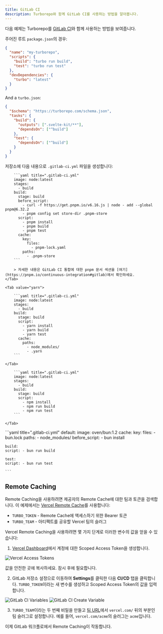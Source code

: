 ```yaml
---
title: GitLab CI
description: Turborepo와 함께 GitLab CI를 사용하는 방법을 알아봅니다.
---
```



다음 예제는 Turborepo를 [GitLab CI](https://docs.gitlab.com/ee/ci/)와 함께 사용하는 방법을 보여줍니다.

주어진 루트 `package.json`의 경우:

```json title="./package.json"
{
  "name": "my-turborepo",
  "scripts": {
    "build": "turbo run build",
    "test": "turbo run test"
  },
  "devDependencies": {
    "turbo": "latest"
  }
}
```

And a `turbo.json`:

```json title="./turbo.json"
{
  "$schema": "https://turborepo.com/schema.json",
  "tasks": {
    "build": {
      "outputs": [".svelte-kit/**"],
      "dependsOn": ["^build"]
    },
    "test": {
      "dependsOn": ["^build"]
    }
  }
}
```

저장소에 다음 내용으로 `.gitlab-ci.yml` 파일을 생성합니다:

<PackageManagerTabs>
    <Tab value="pnpm">

        ```yaml title=".gitlab-ci.yml"
        image: node:latest
        stages:
          - build
        build:
          stage: build
          before_script:
            - curl -f https://get.pnpm.io/v6.16.js | node - add --global pnpm@6.32.2
            - pnpm config set store-dir .pnpm-store
          script:
            - pnpm install
            - pnpm build
            - pnpm test
          cache:
            key:
              files:
                - pnpm-lock.yaml
            paths:
              - .pnpm-store
        ```

        > 자세한 내용은 GitLab CI 통합에 대한 pnpm 문서 섹션을 [여기](https://pnpm.io/continuous-integration#gitlab)에서 확인하세요.
    </Tab>

    <Tab value="yarn">

        ```yaml title=".gitlab-ci.yml"
        image: node:latest
        stages:
          - build
        build:
          stage: build
          script:
            - yarn install
            - yarn build
            - yarn test
          cache:
            paths:
              - node_modules/
              - .yarn
        ```

    </Tab>

<Tab value="npm">

        ```yaml title=".gitlab-ci.yml"
        image: node:latest
        stages:
          - build
        build:
          stage: build
          script:
            - npm install
            - npm run build
            - npm run test
        ```

    </Tab>

<Tab value="bun (Beta)">
    ```yaml title=".gitlab-ci.yml"
    default:
      image: oven/bun:1.2
      cache:
        key:
          files:
            - bun.lock
        paths:
          - node_modules/
      before_script:
          - bun install

    build:
    script: - bun run build

    test:
    script: - bun run test

    ```

</Tab>

</PackageManagerTabs>

## Remote Caching

Remote Caching을 사용하려면 제공자의 Remote Cache에 대한 팀과 토큰을 검색합니다. 이 예제에서는 [Vercel Remote Cache](https://vercel.com/docs/monorepos/remote-caching)를 사용합니다:

- `TURBO_TOKEN` - Remote Cache에 액세스하기 위한 Bearer 토큰
- `TURBO_TEAM` - 아티팩트를 공유할 Vercel 팀의 슬러그

Vercel Remote Caching을 사용하려면 몇 가지 단계로 이러한 변수의 값을 얻을 수 있습니다:

1. [Vercel Dashboard](https://vercel.com/account/tokens)에서 계정에 대한 Scoped Access Token을 생성합니다.

![Vercel Access Tokens](/images/docs/vercel-create-token.png)

값을 안전한 곳에 복사하세요. 잠시 후에 필요합니다.

2. GitLab 저장소 설정으로 이동하여 **Settings**를 클릭한 다음 **CI/CD** 탭을 클릭합니다. `TURBO_TOKEN`이라는 새 변수를 생성하고 Scoped Access Token의 값을 입력합니다.

![GitLab CI Variables](/images/docs/gitlab-ci-variables.png)
![GitLab CI Create Variable](/images/docs/gitlab-ci-create-variable.png)

3. `TURBO_TEAM`이라는 두 번째 비밀을 만들고 [팀 URL](https://vercel.com/d?to=%2F%5Bteam%5D%2F%7E%2Fsettings&title=Find+Team+URL)에서 `vercel.com/` 뒤의 부분인 팀 슬러그로 설정합니다. 예를 들어, `vercel.com/acme`의 슬러그는 `acme`입니다.

이제 GitLab 워크플로에서 Remote Caching이 작동합니다.
